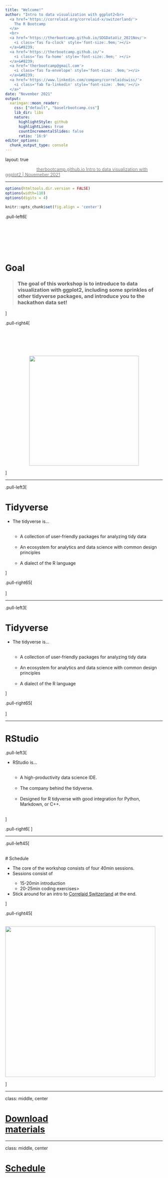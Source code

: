 ```yaml
---
title: "Welcome!"
author: "Intro to data visualization with ggplot2<br>
  <a href='https://correlaid.org/correlaid-x/switzerland/'>
    The R Bootcamp
  </a>
  <br>
  <a href='https://therbootcamp.github.io/SDGDataViz_2021Nov/'>
    <i class='fas fa-clock' style='font-size:.9em;'></i>
  </a>&#8239; 
  <a href='https://therbootcamp.github.io/'>
    <i class='fas fa-home' style='font-size:.9em;' ></i>
  </a>&#8239;
  <a href='therbootcamp@gmail.com'>
    <i class='fas fa-envelope' style='font-size: .9em;'></i>
  </a>&#8239;
  <a href='https://www.linkedin.com/company/correlaidswiss/'>
    <i class='fab fa-linkedin' style='font-size: .9em;'></i>
  </a>"
date: "November 2021"
output:
  xaringan::moon_reader:
    css: ["default", "baselrbootcamp.css"]
    lib_dir: libs
    nature:
      highlightStyle: github
      highlightLines: true
      countIncrementalSlides: false
      ratio: '16:9'
editor_options: 
  chunk_output_type: console
---
```


layout: true

<div class="my-footer">
  <span style="text-align:center">
    <span> 
      <img src="https://raw.githubusercontent.com/therbootcamp/therbootcamp.github.io/master/_sessions/_image/by-sa.png" height=14 style="vertical-align: middle"/>
    </span>
    <a href="https://therbootcamp.github.io/">
      <span style="padding-left:82px"> 
        <font color="#7E7E7E">
          therbootcamp.github.io
        </font>
      </span>
    </a>
    <a href="therbootcamp.github.io">
      <font color="#7E7E7E">
      Intro to data visualization with ggplot2 | Novemeber 2021
      </font>
    </a>
    </span>
  </div> 

---


```r
options(htmltools.dir.version = FALSE)
options(width=110)
options(digits = 4)

knitr::opts_chunk$set(fig.align = 'center')
```

<!---

.pull-left45[
<br><br><br><br><br>
# Materialien

Klicke auf <high>"....running..."</high> auf unserer Website!

<font style="font-size:28px"><a href="www.therbootcamp.com"><b>www.therbootcamp.com</b></a></font>

]

.pull-right5[

<br><br>
<iframe src="https://therbootcamp.github.io" width="500" height="500"></iframe>

]

--->

.pull-left6[

<br><br><br><br><br>


# Goal


>### The goal of this workshop is to introduce to data visualization with ggplot2, including some sprinkles of other tidyverse packages, and introduce you to the hackathon data set!

]

.pull-right4[

<br><br><br><br>
<p align="center"><img src="https://raw.githubusercontent.com/therbootcamp/therbootcamp.github.io/master/_sessions/_image/target.png" height="350"></p>

]

---

.pull-left3[

# Tidyverse

<ul>
  <li class="m1"><span>The tidyverse is...</span></li><br>
  <ul class="level">
    <li><span>A collection of user-friendly <high>packages</high> for analyzing <high>tidy data</high></span></li><br>
    <li><span>An <high>ecosystem</high> for analytics and data science with common design principles</span></li><br>
    <li><span>A <high>dialect</high> of the R language</span></li>
  </ul>
</ul>

]

.pull-right65[
<br><br>
<p align="center">
<img src="image/tidyverse.png" height = "520px">
</p>
]


---


.pull-left3[

# Tidyverse

<ul>
  <li class="m1"><span>The tidyverse is...</span></li><br>
  <ul class="level">
    <li><span>A collection of user-friendly <high>packages</high> for analyzing <high>tidy data</high></span></li><br>
    <li><span>An <high>ecosystem</high> for analytics and data science with common design principles</span></li><br>
    <li><span>A <high>dialect</high> of the R language</span></li>
  </ul>
</ul>

]

.pull-right65[
<br><br>
<p align="center">
<img src="image/tidyverse_highlight.png" height = "520px">
</p>
]

---

# RStudio

.pull-left3[

<ul>
  <li class="m1"><span>RStudio is...</span></li><br>
  <ul class="level">
    <li><span>A high-productivity <high>data science IDE.</high></span></li><br>
    <li><span>The <high>company</high> behind the tidyverse.</span></li><br>
    <li><span>Designed for R tidyverse with <high>good integration</high> for Python, Markdown, or C++.</span></li><br>
  </ul>
</ul>

]

.pull-right6[
<p align="center">
<img src="image/rstudio.png">
</p>
]


---

.pull-left45[

<br>
# Schedule 

<ul>
  <li class="m1"><span>The core of the workshop consists of four 40min sessions.</span></li>
  <li class="m2"><span>Sessions consist of</span></li>
  <ul class="level">
    <li><span>15-20min introduction</high></span></li> 
    <li><span>20-25min coding exercises></span></li> 
  </ul>
  <li class="m3"><span>Stick around for an intro to <a href="https://correlaid.org/correlaid-x/switzerland/">Correlaid Switzerland</a> at the end.</span></li>
</ul>

]

.pull-right45[
<br><br>
<img src="image/schedule.png" height="480" align="center" style="padding-top:16px">

]

---

class: middle, center

<h1><a href="https://www.dropbox.com/s/k82cg8p2sl1ojn7/DataViz4Good.zip?dl=1">Download<br>materials</a></h1>


---

class: middle, center

<h1><a href="https://correlaidswitzerland.github.io/DataViz4Good/">Schedule</a></h1>


